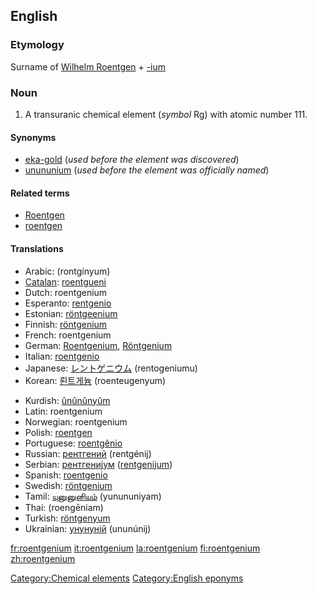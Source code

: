 {{see|Roentgenium}}
==English==
{{elements|Rg|darmstadtium|Ds|ununbium|Uub}}
===Etymology===
Surname of [[w:Wilhelm Roentgen|Wilhelm Roentgen]] + [[-ium]]

=== Noun ===
{{en-noun-unc}}
{{wikipedia}}

#A transuranic chemical element (''symbol'' Rg) with atomic number 111.

====Synonyms====
*[[eka-gold]] (''used before the element was discovered'')
*[[unununium]] (''used before the element was officially named'')

====Related terms====
*[[w:Wilhelm Roentgen|Roentgen]]
*[[roentgen]]

==== Translations ====
{{top}}
*Arabic: {{ARchar|[[رونتجينيوم]]}} (rontgínyum) {{m}}
*[[Catalan]]: [[roentgueni]]
*Dutch: roentgenium {{n}}
*Esperanto: [[rentgenio]]
*Estonian: [[röntgeenium]]
*Finnish: [[röntgenium]]
*French: roentgenium {{m}}
*German: [[Roentgenium]], [[Röntgenium]] {{n}}
*Italian: [[roentgenio]] {{m}}
*Japanese: [[レントゲニウム]] (rentogeniumu)
*Korean: [[뢴트게늄]] (roenteugenyum)
{{mid}}
*Kurdish: [[ûnûnûnyûm]]
*Latin: roentgenium {{n}}<!--Neo-Latin-->
*Norwegian: roentgenium
*Polish: [[roentgen]] {{m}}
*Portuguese: [[roentgênio]] {{m}}
*Russian: [[рентгений]] (rentgénij) {{m}}
*Serbian: [[рентгенијум]] ([[rentgenijum]]) {{m}}
*Spanish: [[roentgenio]] {{m}}
*Swedish: [[röntgenium]]
*Tamil: [[யுனுனுனியம்]] (yunununiyam)
*Thai: {{THchar|[[เรินต์เกเนียม]]}} (roengēniam)
*Turkish: [[röntgenyum]]
*Ukrainian: [[унунуній]] (ununúnij) {{m}}
{{bottom}}

[[Category:Chemical elements]]
[[Category:English eponyms]]

[[fr:roentgenium]]
[[it:roentgenium]]
[[la:roentgenium]]
[[fi:roentgenium]]
[[zh:roentgenium]]